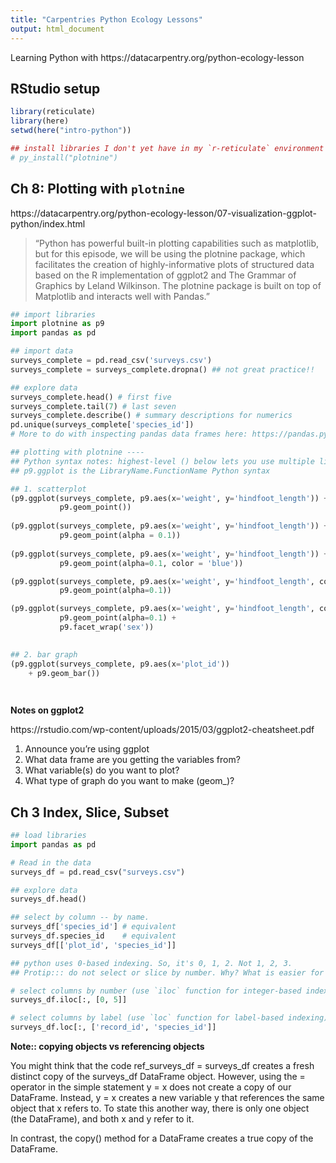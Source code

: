 ```yaml
---
title: "Carpentries Python Ecology Lessons"
output: html_document
---
```


Learning Python with https://datacarpentry.org/python-ecology-lesson

## RStudio setup
```r
library(reticulate)
library(here)
setwd(here("intro-python"))

## install libraries I don't yet have in my `r-reticulate` environment
# py_install("plotnine")
```

## Ch 8: Plotting with `plotnine`

https://datacarpentry.org/python-ecology-lesson/07-visualization-ggplot-python/index.html

> "Python has powerful built-in plotting capabilities such as matplotlib, but for this episode, we will be using the plotnine package, which facilitates the creation of highly-informative plots of structured data based on the R implementation of ggplot2 and The Grammar of Graphics by Leland Wilkinson. The plotnine package is built on top of Matplotlib and interacts well with Pandas."

```python
## import libraries
import plotnine as p9
import pandas as pd

## import data 
surveys_complete = pd.read_csv('surveys.csv')
surveys_complete = surveys_complete.dropna() ## not great practice!!

## explore data
surveys_complete.head() # first five 
surveys_complete.tail(7) # last seven
surveys_complete.describe() # summary descriptions for numerics
pd.unique(surveys_complete['species_id'])
# More to do with inspecting pandas data frames here: https://pandas.pydata.org/pandas-docs/stable/reference/api/pandas.DataFrame.html

## plotting with plotnine ----
## Python syntax notes: highest-level () below lets you use multiple lines and indentation
## p9.ggplot is the LibraryName.FunctionName Python syntax

## 1. scatterplot
(p9.ggplot(surveys_complete, p9.aes(x='weight', y='hindfoot_length')) + 
           p9.geom_point())
           
(p9.ggplot(surveys_complete, p9.aes(x='weight', y='hindfoot_length')) + 
           p9.geom_point(alpha = 0.1))
           
(p9.ggplot(surveys_complete, p9.aes(x='weight', y='hindfoot_length')) + 
           p9.geom_point(alpha=0.1, color = 'blue'))

(p9.ggplot(surveys_complete, p9.aes(x='weight', y='hindfoot_length', color = 'species_id')) + 
           p9.geom_point(alpha=0.1))

(p9.ggplot(surveys_complete, p9.aes(x='weight', y='hindfoot_length', color = 'species_id')) + 
           p9.geom_point(alpha=0.1) + 
           p9.facet_wrap('sex'))
     

## 2. bar graph
(p9.ggplot(surveys_complete, p9.aes(x='plot_id'))
    + p9.geom_bar())

    
```

**Notes on ggplot2** 

https://rstudio.com/wp-content/uploads/2015/03/ggplot2-cheatsheet.pdf


1. Announce you’re using ggplot
2. What data frame are you getting the variables from? 
3. What variable(s) do you want to plot?
4. What type of graph do you want to make (geom_)?

## Ch 3 Index, Slice, Subset

```python
## load libraries
import pandas as pd

# Read in the data
surveys_df = pd.read_csv("surveys.csv")

## explore data
surveys_df.head()

## select by column -- by name.
surveys_df['species_id'] # equivalent
surveys_df.species_id    # equivalent
surveys_df[['plot_id', 'species_id']]

## python uses 0-based indexing. So, it's 0, 1, 2. Not 1, 2, 3. 
## Protip::: do not select or slice by number. Why? What is easier for you to understand? 

# select columns by number (use `iloc` function for integer-based indexing)
surveys_df.iloc[:, [0, 5]]

# select columns by label (use `loc` function for label-based indexing)
surveys_df.loc[:, ['record_id', 'species_id']]


```

**Note:: copying objects vs referencing objects**

You might think that the code ref_surveys_df = surveys_df creates a fresh distinct copy of the surveys_df DataFrame object. However, using the = operator in the simple statement y = x does not create a copy of our DataFrame. Instead, y = x creates a new variable y that references the same object that x refers to. To state this another way, there is only one object (the DataFrame), and both x and y refer to it.

In contrast, the copy() method for a DataFrame creates a true copy of the DataFrame.


